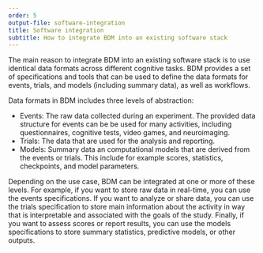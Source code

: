 ```yaml
---
order: 5
output-file: software-integration
title: Software integration
subtitle: How to integrate BDM into an existing software stack
---
```


The main reason to integrate BDM into an existing software stack is to use identical data formats across different cognitive tasks. BDM provides a set of specifications and tools that can be used to define the data formats for events, trials, and models (including summary data), as well as workflows.

Data formats in BDM includes three levels of abstraction:

- Events: The raw data collected during an experiment. The provided data structure for events can be be used for many activities, including questionnaires, cognitive tests, video games, and neuroimaging.
- Trials: The data that are used for the analysis and reporting.
- Models: Summary data an computational models that are derived from the events or trials. This include for example scores, statistics, checkpoints, and model parameters.

Depending on the use case, BDM can be integrated at one or more of these levels.  For example, if you want to store raw data in real-time, you can use the events specifications. If you want to analyze or share data, you can use the trials specification to store main information about the activity in way that is interpretable and associated with the goals of the study. Finally, if you want to assess scores or report results, you can use the models specifications to store summary statistics, predictive models, or other outputs.

